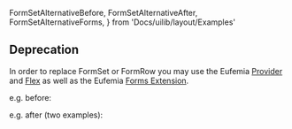   FormSetAlternativeBefore,
  FormSetAlternativeAfter,
  FormSetAlternativeForms,
} from 'Docs/uilib/layout/Examples'

## Deprecation

In order to replace FormSet or FormRow you may use the Eufemia [Provider](/uilib/usage/customisation/provider-info) and [Flex](/uilib/layout/flex) as well as the Eufemia [Forms Extension](/uilib/extensions/forms).

e.g. before:

<FormSetAlternativeBefore />

e.g. after (two examples):

<FormSetAlternativeAfter />

<FormSetAlternativeForms />
